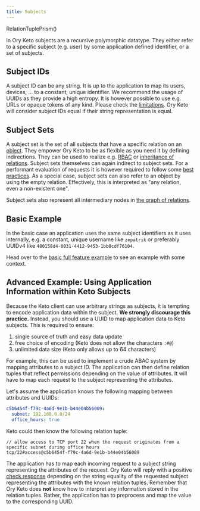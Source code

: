 ```yaml
---
title: Subjects
---
```


RelationTuplePrism()

In Ory Keto subjects are a recursive polymorphic datatype. They either refer to
a specific subject (e.g. user) by some application defined identifier, or a set
of subjects.

## Subject IDs

A subject ID can be any string. It is up to the application to map its users,
devices, ... to a constant, unique identifier. We recommend the usage of UUIDs
as they provide a high entropy. It is however possible to use e.g. URLs or
opaque tokens of any kind. Please check the
[limitations](#advanced-example-using-application-information-within-keto-subjects).
Ory Keto will consider subject IDs equal if their string representation is
equal.

## Subject Sets

A subject set is the set of all subjects that have a specific relation on an
[object](./objects.mdx). They empower Ory Keto to be as flexible as you need it
by defining indirections. They can be used to realize e.g.
[RBAC](../guides/rbac.mdx) or
[inheritance of relations](../guides/access-control-inheritance.mdx). Subject
sets themselves can again indirect to subject sets. For a performant evaluation
of requests it is however required to follow some
[best practices](../performance.mdx). As a special case, subject sets can also
refer to an object by using the empty relation. Effectively, this is interpreted
as "any relation, even a non-existent one".

Subject sets also represent all intermediary nodes in
[the graph of relations](./graph-of-relations.mdx).

## Basic Example

In the basic case an application uses the same subject identifiers as it uses
internally, e.g. a constant, unique username like `zepatrik` or preferably
UUIDv4 like `480158d4-0031-4412-9453-1bb0cdf76104`.

Head over to the
[basic full feature example](../examples/olymp-file-sharing.mdx) to see an
example with some context.

## Advanced Example: Using Application Information within Keto Subjects

Because the Keto client can use arbitrary strings as subjects, it is tempting to
encode application data within the subject. **We strongly discourage this
practice.** Instead, you should use a UUID to map application data to Keto
subjects. This is required to ensure:

1. single source of truth and easy data update
2. free choice of encoding (Keto does not allow the characters `:#@`)
3. unlimited data size (Keto only allows up to 64 characters)

For example, this can be used to implement a crude ABAC system by mapping
attributes to a subject ID. The application can then define relation tuples that
reflect permissions depending on the value of attributes. It will have to map
each request to the subject representing the attributes.

Let's assume the application knows the following mapping between attributes and
UUIDs:

```yml
c5b6454f-f79c-4a6d-9e1b-b44e04b56009:
  subnet: 192.168.0.0/24
  office_hours: true
```

Keto could then know the following relation tuple:

```keto-relation-tuples
// allow access to TCP port 22 when the request originates from a specific subnet during office hours
tcp/22#access@c5b6454f-f79c-4a6d-9e1b-b44e04b56009
```

The application has to map each incoming request to a subject string
representing the attributes of the request. Ory Keto will reply with a positive
[check response](./api-overview.mdx#check-relation-tuple) depending on the
string equality of the requested subject representing the attributes with the
known relation tuples. Remember that Ory Keto does **not** know how to interpret
any information stored in the relation tuples. Rather, the application has to
preprocess and map the value to the corresponding UUID.
